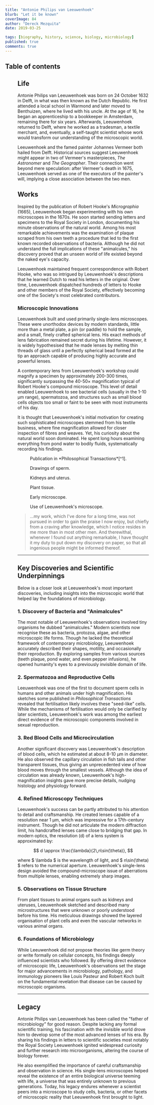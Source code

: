 ```yaml
---
title: "Antonie Philips van Leeuwenhoek"
blurb: "Let it be known"
coverImage: 84
author: "Dereck Mezquita"
date: 2019-03-25

tags: [biography, history, science, biology, microbiology]
published: true
comments: true
---
```


## Table of contents

<Figure src="/references/biography_antoine-philips-van-leeuwenhoek/portrait-leeuwenhoek.jpg" />

## Life

Antonie Philips van Leeuwenhoek was born on 24 October 1632 in Delft, in what was then known as the Dutch Republic. He first attended a local school in Warmond and later moved to Benthuizen, where he lived with his uncle. At the age of 16, he began an apprenticeship to a bookkeeper in Amsterdam, remaining there for six years. Afterwards, Leeuwenhoek returned to Delft, where he worked as a tradesman, a textile merchant, and, eventually, a self-taught scientist whose work would transform our understanding of the microscopic world.

Leeuwenhoek and the famed painter Johannes Vermeer both hailed from Delft. Historical sources suggest Leeuwenhoek might appear in two of Vermeer's masterpieces, *The Astronomer* and *The Geographer*. Their connection went beyond mere speculation: after Vermeer's death in 1675, Leeuwenhoek served as one of the executors of the painter's will, implying a close association between the two men.

## Works

Inspired by the publication of Robert Hooke's *Micrographia* (1665), Leeuwenhoek began experimenting with his own microscopes in the 1670s. He soon started sending letters and specimens to the Royal Society in London, documenting his minute observations of the natural world. Among his most remarkable achievements was the examination of plaque scraped from his own teeth a procedure that led to the first known recorded observations of bacteria. Although he did not understand the full implications of these "animalcules," his discovery proved that an unseen world of life existed beyond the naked eye's capacity.

Leeuwenhoek maintained frequent correspondence with Robert Hooke, who was so intrigued by Leeuwenhoek's descriptions that he learned Dutch to read his letters in the original. Over time, Leeuwenhoek dispatched hundreds of letters to Hooke and other members of the Royal Society, effectively becoming one of the Society's most celebrated contributors.

### Microscopic Innovations

Leeuwenhoek built and used primarily single-lens microscopes. These were unorthodox devices by modern standards, little more than a metal plate, a pin (or paddle) to hold the sample, and a small, finely crafted spherical lens. His exact methods of lens fabrication remained secret during his lifetime. However, it is widely hypothesised that he made lenses by melting thin threads of glass until a perfectly spherical bead formed at the tip an approach capable of producing highly accurate and powerful lenses.

A contemporary lens from Leeuwenhoek's workshop could magnify a specimen by approximately 200-300 times, significantly surpassing the 40-50× magnification typical of Robert Hooke's compound microscope. This level of detail enabled Leeuwenhoek to see bacterial cells (usually in the 1-10 µm range), spermatozoa, and structures such as small blood cells objects too small or faint to be seen with most instruments of his day.

It is thought that Leeuwenhoek's initial motivation for creating such sophisticated microscopes stemmed from his textile business, where fine magnification allowed for closer inspection of fibres and weaves. Yet, his curiosity about the natural world soon dominated. He spent long hours examining everything from pond water to bodily fluids, systematically recording his findings.

<Figure src="/references/biography_antoine-philips-van-leeuwenhoek/leeuwenhoek1.png">
    Publication in *Philosophical Transactions*[^1].
</Figure>

<Figure src="/references/biography_antoine-philips-van-leeuwenhoek/leeuwenhoek2.png">
    Drawings of sperm.
</Figure>

<Figure src="/references/biography_antoine-philips-van-leeuwenhoek/leeuwenhoek3.png">
    Kidneys and uterus.
</Figure>

<Figure src="/references/biography_antoine-philips-van-leeuwenhoek/leeuwenhoek4.png">
    Plant tissue.
</Figure>

<Figure src="/references/biography_antoine-philips-van-leeuwenhoek/leeuwenhoek5.png">
    Early microscope.
</Figure>

<Figure src="/references/biography_antoine-philips-van-leeuwenhoek/leeuwenhoek6.png">
    Use of Leeuwenhoek's microscope.
</Figure>

<Blockquote src="Antonie van Leeuwenhoek, Letter of June 12, 1716">
    ...my work, which I've done for a long time, was not pursued in order to gain the praise I now enjoy, but chiefly from a craving after knowledge, which I notice resides in me more than in most other men. And therewithal, whenever I found out anything remarkable, I have thought it my duty to put down my discovery on paper, so that all ingenious people might be informed thereof.
</Blockquote>

[^1]: [Leeuwenhoek's Publication in *Philosophical Transactions*](/references/biography_antoine-philips-van-leeuwenhoek/Antonie Philips van Leeuwenhoek_Philosophical_Transactions.pdf)

---

## Key Discoveries and Scientific Underpinnings

Below is a closer look at Leeuwenhoek's most important discoveries, including insights into the microscopic world that helped lay the foundations of microbiology.

### 1. Discovery of Bacteria and "Animalcules"

The most notable of Leeuwenhoek's observations involved tiny organisms he dubbed "animalcules." Modern scientists now recognise these as bacteria, protozoa, algae, and other microscopic life forms. Though he lacked the theoretical framework of contemporary microbiology, Leeuwenhoek accurately described their shapes, motility, and occasionally their reproduction. By exploring samples from various sources (teeth plaque, pond water, and even pepper infusions), he opened humanity's eyes to a previously invisible domain of life.

### 2. Spermatozoa and Reproductive Cells

Leeuwenhoek was one of the first to document sperm cells in humans and other animals under high magnification. His sketches some published in *Philosophical Transactions* revealed that fertilisation likely involves these "seed-like" cells. While the mechanisms of fertilisation would only be clarified by later scientists, Leeuwenhoek's work was among the earliest direct evidence of the microscopic components involved in sexual reproduction.

### 3. Red Blood Cells and Microcirculation

Another significant discovery was Leeuwenhoek's description of blood cells, which he estimated at about 8-10 µm in diameter. He also observed the capillary circulation in fish tails and other transparent tissues, thus giving an unprecedented view of how blood moves through the smallest vessels. Although the idea of circulation was already known, Leeuwenhoek's high-magnification insights gave more precise details, nudging histology and physiology forward.

### 4. Refined Microscopy Techniques

Leeuwenhoek's success can be partly attributed to his attention to detail and craftsmanship. He created lenses capable of a resolution near 1 µm, which was impressive for a 17th-century instrument. Though he did not articulate the modern diffraction limit, his handcrafted lenses came close to bridging that gap. In modern optics, the resolution \(d\) of a lens system is approximated by:

$$
d \approx \frac{\lambda}{2\,n\sin(\theta)},
$$

where $ \lambda $ is the wavelength of light, and $ n\sin(\theta) $ refers to the numerical aperture. Leeuwenhoek's single-lens design avoided the compound-microscope issue of aberrations from multiple lenses, enabling extremely sharp images.

### 5. Observations on Tissue Structure

From plant tissues to animal organs such as kidneys and uteruses, Leeuwenhoek sketched and described many microstructures that were unknown or poorly understood before his time. His meticulous drawings showed the layered organisation of plant cells and even the vascular networks in various animal organs.

### 6. Foundations of Microbiology

While Leeuwenhoek did not propose theories like germ theory or write formally on cellular concepts, his findings deeply influenced scientists who followed. By offering direct evidence of microscopic life, Leeuwenhoek's observations set the stage for major advancements in microbiology, pathology, and immunology pioneers like Louis Pasteur and Robert Koch built on the fundamental revelation that disease can be caused by microscopic organisms.

---

## Legacy

Antonie Philips van Leeuwenhoek has been called the "father of microbiology" for good reason. Despite lacking any formal scientific training, his fascination with the invisible world drove him to develop some of the most advanced lenses of his era. By sharing his findings in letters to scientific societies most notably the Royal Society Leeuwenhoek ignited widespread curiosity and further research into microorganisms, altering the course of biology forever.

He also exemplified the importance of careful craftsmanship and observation in science. His single-lens microscopes helped reveal the existence of an entire biological universe teeming with life, a universe that was entirely unknown to previous generations. Today, his legacy endures whenever a scientist peers into a microscope to study cells, bacteria, or other facets of microscopic reality that Leeuwenhoek first brought to light.